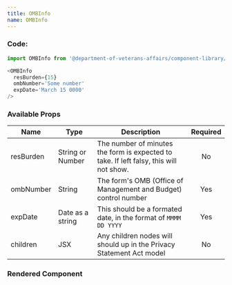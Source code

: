 ```yaml
---
title: OMBInfo
name: OMBInfo
---
```



### Code:

```javascript
import OMBInfo from '@department-of-veterans-affairs/component-library/OMBInfo'

<OMBInfo
  resBurden={15}
  ombNumber='Some number'
  expDate='March 15 0000'
/>
```

### Available Props

| Name | Type | Description | Required|
|-|-|-|:-:|
|resBurden| String or Number | The number of minutes the form is expected to take. If left falsy, this will not show.| No|
|ombNumber | String | The form's OMB (Office of Management and Budget) control number | Yes |
| expDate | Date as a string | This should be a formated date, in the format of `MMMM DD YYYY`| Yes |
|children | JSX | Any children nodes will should up in the Privacy Statement Act model | No|

### Rendered Component

<div className="site-c-reactcomp__rendered">
  <OMBInfo
    resBurden={15}
    ombNumber='Some number'
    expDate='March 15 0000'
  />
</div>
